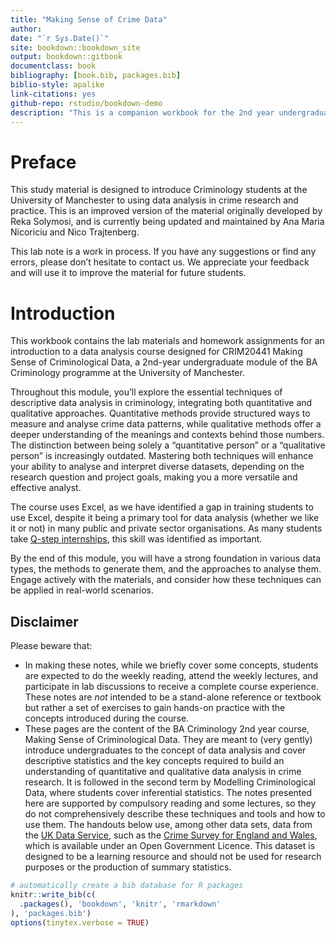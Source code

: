 ```yaml
--- 
title: "Making Sense of Crime Data"
author: 
date: "`r Sys.Date()`"
site: bookdown::bookdown_site
output: bookdown::gitbook
documentclass: book
bibliography: [book.bib, packages.bib]
biblio-style: apalike
link-citations: yes
github-repo: rstudio/bookdown-demo
description: "This is a companion workbook for the 2nd year undergraduate module CRIM20441 Making Sense of Criminological Data at the University of Manchester."
---
```


# Preface {-}

This study material is designed to introduce Criminology students at the University of Manchester to using data analysis in crime research and practice. This is an improved version of the material originally developed by Reka Solymosi, and is currently being updated and maintained by Ana Maria Nicoriciu and Nico Trajtenberg.

This lab note is a work in process. If you have any suggestions or find any errors, please don’t hesitate to contact us. We appreciate your feedback and will use it to improve the material for future students.

# Introduction {-}

This workbook contains the lab materials and homework assignments for an introduction to a data analysis course designed for CRIM20441 Making Sense of Criminological Data, a 2nd-year undergraduate module of the BA Criminology programme at the University of Manchester.

Throughout this module, you'll explore the essential techniques of descriptive data analysis in criminology, integrating both quantitative and qualitative approaches. Quantitative methods provide structured ways to measure and analyse crime data patterns, while qualitative methods offer a deeper understanding of the meanings and contexts behind those numbers. The distinction between being solely a "quantitative person" or a "qualitative person" is increasingly outdated. Mastering both techniques will enhance your ability to analyse and interpret diverse datasets, depending on the research question and project goals, making you a more versatile and effective analyst.

The course uses Excel, as we have identified a gap in training students to use Excel, despite it being a primary tool for data analysis (whether we like it or not) in many public and private sector organisations. As many students take [Q-step internships](https://www.humanities.manchester.ac.uk/q-step/), this skill was identified as important. 

By the end of this module, you will have a strong foundation in various data types, the methods to generate them, and the approaches to analyse them. Engage actively with the materials, and consider how these techniques can be applied in real-world scenarios.

## Disclaimer {-}

Please beware that:

- In making these notes, while we briefly cover some concepts, students are expected to do the weekly reading, attend the weekly lectures, and participate in lab discussions to receive a complete course experience. These notes are *not* intended to be a stand-alone reference or textbook but rather a set of exercises to gain hands-on practice with the concepts introduced during the course.
- These pages are the content of the BA Criminology 2nd year course, Making Sense of Criminological Data. They are meant to (very gently) introduce undergraduates to the concept of data analysis and cover descriptive statistics and the key concepts required to build an understanding of quantitative and qualitative data analysis in crime research. It is followed in the second term by Modelling Criminological Data, where students cover inferential statistics. The notes presented here are supported by compulsory reading and some lectures, so they do not comprehensively describe these techniques and tools and how to use them.
The handouts below use, among other data sets, data from the [UK Data Service](https://ukdataservice.ac.uk/), such as the [Crime Survey for England and Wales](https://beta.ukdataservice.ac.uk/datacatalogue/series/series?id=200009), which is available under an Open Government Licence. This dataset is designed to be a learning resource and should not be used for research purposes or the production of summary statistics.


```r
# automatically create a bib database for R packages
knitr::write_bib(c(
  .packages(), 'bookdown', 'knitr', 'rmarkdown'
), 'packages.bib')
options(tinytex.verbose = TRUE)
```
